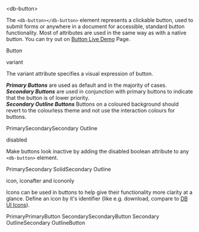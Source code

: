 
<Meta title="Elements/Button/Intro" />

<db-headline variant="1">&lt;db-button&gt;</db-headline>

The `<db-button></db-button>` element represents a clickable button, used to submit forms or anywhere in a document for accessible, standard button functionality. Most of attributes are used in the same way as with a native button. You can try out on <a href="/story/db-button--live-demo">Button Live Demo</a> Page.

<Canvas>
  <db-button>Button</db-button>
</Canvas>

<db-headline variant="2">variant</db-headline>

The variant attribute specifies a visual expression of button.

<p>
  <b><i>Primary Buttons</i></b> are used as default and in the majority of cases.
  <br/><b><i>Secondary Buttons</i></b> are used in conjunction with primary buttons to indicate that the button is of lower priority.
  <br/><b><i>Secondary Outline Buttons</i></b> Buttons on a coloured background should revert to the colourless theme and not use the interaction colours for buttons.
</p>

<Canvas>
  <db-button variant="primary">Primary</db-button><db-button variant="secondary-solid">Secondary</db-button><db-button variant="secondary-outline">Secondary Outline</db-button>
</Canvas>

<db-headline variant="2">disabled</db-headline>

Make buttons look inactive by adding the disabled boolean attribute to any `<db-button>` element.

<Canvas>
  <db-button variant="primary" disabled>Primary</db-button><db-button variant="secondary-solid" disabled>Secondary Solid</db-button><db-button variant="secondary-outline" disabled>Secondary Outline</db-button>
</Canvas>

<db-headline variant="2">icon, iconafter and icononly</db-headline>

Icons can be used in buttons to help give their functionality more clarity at a glance. Define an icon by it's identifier (like e.g. download, compare to [DB UI Icons](https://db-ui.github.io/core/patterns/base-icons/index.html)).

<Canvas>
  <db-button variant="primary" icon="download">Primary</db-button><db-button  variant="primary" iconafter="download">Primary</db-button><db-button variant="primary" icon="download" icononly>Button</db-button>
  <db-button variant="secondary-solid" icon="download">Secondary</db-button><db-button variant="secondary-solid" iconafter="download">Secondary</db-button><db-button variant="secondary-solid" icon="download" icononly>Button</db-button>
  <db-button variant="secondary-outline" icon="download">Secondary Outline</db-button><db-button variant="secondary-outline" iconafter="download">Secondary Outline</db-button><db-button variant="secondary-outline" icon="download" icononly>Button</db-button>
</Canvas>

<Readme />
